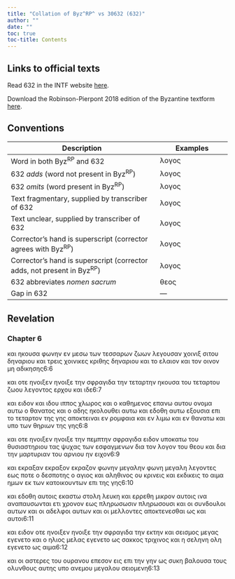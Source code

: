 ```yaml
---
title: "Collation of Byz^RP^ vs 30632 (632)"
author: ""
date: ""
toc: true
toc-title: Contents
---
```


::: {.callout-note appearance="minimal" icon="false" collapse="true"}
# Links to official texts

Read 632 in the INTF website [here](https://ntvmr.uni-muenster.de/manuscript-workspace?docID=30632).

Download the Robinson-Pierpont 2018 edition of the Byzantine textform [here](https://web.archive.org/web/20210413060536/https://byzantinetext.com/wp-content/uploads/2021/03/robinson-pierpont-2018-gnt-edition.pdf).


:::


::: {.callout-note appearance="minimal" icon="false" collapse="true"}
# Conventions

| Description                                                              	| Examples                           	|
|--------------------------------------------------------------------------	|------------------------------------	|
| Word in both Byz^RP^ and 632                                   	| λογος                              	|
| 632 *adds* (word not present in Byz^RP^)                       	| [λογος]{.greek-added}            	|
| 632 *omits* (word present in Byz^RP^)                          	| [λογος]{.greek-omitted}          	|
| Text fragmentary, supplied by transcriber of 632               	| [λογος]{.greek-supplied}         	|
| Text unclear, supplied by transcriber of 632                   	| [λογος]{.unclear}                	|
| Corrector's hand is superscript (corrector agrees with Byz^RP^)          	| [λογος]{.corr}                   	|
| Corrector's hand is superscript (corrector adds, not present in Byz^RP^) 	| [[λογος]{.corr}]{.greek-added} 	|
| 632 abbreviates *nomen sacrum*                                 	| [θεος]{.greek-abbr}            	|
| Gap in 632                                                     	| [―]{.gap}                        	|
:::

## Revelation

### Chapter 6

[και]{.greek-omitted} [ηκουσα]{.greek-omitted} [φωνην]{.greek-omitted} [εν]{.greek-omitted} [μεσω]{.greek-omitted} [των]{.greek-omitted} [τεσσαρων]{.greek-omitted} [ζωων]{.greek-omitted} [λεγουσαν]{.greek-omitted} χοινιξ σιτου δηναριου και τρεις χοινικες κριθης δηναριου και το ελαιον και τον οινον μη αδικησης[6:6]{.aside}

και οτε [ηνοιξεν]{.greek-omitted} [ηνοιξε]{.greek-added} την σφραγιδα την τεταρτην ηκουσα του τεταρτου ζωου λεγοντος ερχου [και]{.greek-omitted} [ιδε]{.greek-omitted}[6:7]{.aside}

[και]{.greek-added} [ειδον]{.greek-added} και ιδου ιππος χλωρος και ο καθημενος επανω αυτου ονομα αυτω ο θανατος και ο αδης ηκολουθει αυτω και εδοθη αυτω εξουσια επι το τεταρτον της γης αποκτειναι εν ρομφαια και εν λιμω και εν θανατω και υπο των θηριων της γης[6:8]{.aside}

και οτε [ηνοιξεν]{.greek-omitted} [ηνοιξε]{.greek-added} την πεμπτην σφραγιδα ειδον υποκατω του θυσιαστηριου τας ψυχας των εσφαγμενων δια τον λογον του [θεου]{.greek-abbr} και δια την μαρτυριαν του αρνιου ην ειχον[6:9]{.aside}

και [εκραξαν]{.greek-omitted} [εκραξον]{.greek-added} [[εκραζον]{.corr}]{.greek-added} [φωνην]{.greek-added} [μεγαλην]{.greek-added} [φωνη]{.corr} [μεγαλη]{.corr} λεγοντες εως ποτε ο δεσποτης ο αγιος και αληθινος ου κρινεις και εκδικεις το αιμα ημων εκ των κατοικουντων επι της γης[6:10]{.aside}

και εδοθη αυτοις [εκαστω]{.corr} στολη λευκη και ερρεθη [[μικρον]{.corr}]{.greek-added} αυτοις ινα αναπαυσωνται ετι χρονον εως [πληρωσωσιν]{.greek-omitted} [πληρωσουσι]{.greek-added} και οι συνδουλοι αυτων και οι αδελφοι αυτων και οι μελλοντες αποκτενεσθαι ως και αυτοι[6:11]{.aside}

και ειδον οτε [ηνοιξεν]{.greek-omitted} [ηνοιξε]{.greek-added} την σφραγιδα την εκτην και σεισμος μεγας εγενετο και ο ηλιος μελας εγενετο ως σακκος τριχινος και η σεληνη ολη εγενετο ως αιμα[6:12]{.aside}

και οι αστερες του [ουρανου]{.greek-abbr} επεσον [εις]{.greek-omitted} [επι]{.greek-added} την γην ως συκη βαλουσα τους ολυνθους [αυτης]{.greek-omitted} [υπο]{.greek-omitted} [ανεμου]{.greek-omitted} [μεγαλου]{.greek-omitted} [σειομενη]{.greek-omitted}[6:13]{.aside}

